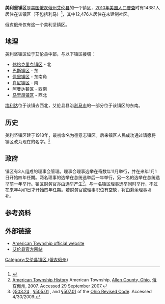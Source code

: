 {{Infobox settlement
|official_name            = 美利坚镇区
|settlement_type          = [[镇区_(美国)|镇区]]
|nickname                 = 
|motto                    =

<!-- Images -->
|image_skyline            = Isaac Rozell Round Barn from S.jpg
|imagesize                = 250px
|image_caption            = The [[Isaac_Rozell_Round_Barn|Isaac Rozell Round Barn]] near Elida
|image_flag               = 
|image_seal               =

<!-- Maps -->
|image_map                = American_Allen.PNG
|mapsize                  = 250px
|map_caption              = 美利坚镇区在艾伦县的位置
|image_map1               = 
|mapsize1                 = 
|map_caption1             =

<!-- Location -->
|coordinates_display      = inline,title
|coordinates_region       = US-OH
|subdivision_type         = [[世界政區索引|国家]]
|subdivision_name         = [[美国|美国]]
|subdivision_type1        = [[美国行政区划|州份]]
|subdivision_name1        = [[俄亥俄州|俄亥俄州]]
|subdivision_type2        = [[俄亥俄州行政区划|县]]
|subdivision_name2        = [[艾伦县_(俄亥俄州)|艾伦县]]

<!-- Government -->
|government_footnotes     = 
|government_type          = 
|leader_title             = 
|leader_name              = 
|leader_title1            = 
|leader_name1             = 
|established_title        = 
|established_date         =

<!-- Area -->
|unit_pref                = Imperial
|area_footnotes           = 
|area_magnitude           = 
|area_total_km2           = 62.6
|area_land_km2            = 62.6
|area_water_km2           = 0.0
|area_total_sq_mi         = 
|area_land_sq_mi          = 
|area_water_sq_mi         =

<!-- Population -->
|population_as_of         = [[2010年美国人口普查|2010年]]
|population_footnotes     = 
|population_total         = 14381
|population_density_km2   = 231.1
|population_density_sq_mi =

<!-- General information -->
|timezone                 = [[北美东部时区|东部（EST）]]
|utc_offset               = -5
|timezone_DST             = EDT
|utc_offset_DST           = -4
|elevation_footnotes      = <ref name="GR3">{{cite web|url=http://geonames.usgs.gov|accessdate=2008-01-31|title=US Board on Geographic Names|publisher=[[United_States_Geological_Survey|United States Geological Survey]]|date=2007-10-25|archive-date=2012-02-26|archive-url=https://www.webcitation.org/65jET5cdV?url=http://geonames.usgs.gov/|dead-url=no}}</ref>
|elevation_m              = 251
|elevation_ft             = 823
|latd = 40 |latm = 46 |lats = 1 |latNS = N
|longd = 84 |longm = 9 |longs = 59 |longEW = W

<!-- Area/postal codes & others -->
|postal_code_type         = 
|postal_code              = 
|area_code                = 
|blank_name               = [[聯邦資料處理標準|FIPS代码]]
|blank_info               = 39-01756<ref name="GR2">{{cite web|url=http://factfinder2.census.gov|publisher=[[United_States_Census_Bureau|United States Census Bureau]]|accessdate=2008-01-31|title=American FactFinder|archive-date=2013-09-11|archive-url=https://web.archive.org/web/20130911234518/http://factfinder2.census.gov/|dead-url=no}}</ref>
|blank1_name              = [[地名信息系统|地名信息系统]]特征识别码
|blank1_info              = 1085690<ref name="GR3" />
|website                  = {{URL|www.amertwp.us}}
|footnotes                = 
}}
'''美利坚镇区'''是[[美国|美国]][[俄亥俄州|俄亥俄州]][[艾伦县_(俄亥俄州)|艾伦县]]的一个镇区，[[2010年美国人口普查|2010年美国人口普查]]时有14381人居住在该镇区（不包括利马）<ref name="Census 2010">{{cite web| url=http://factfinder2.census.gov/bkmk/table/1.0/en/DEC/10_DP/G001/0600000US3900301756| title=Geographic Identifiers: 2010 Demographic Profile Data (G001): American township, Allen County, Ohio| publisher=U.S. Census Bureau, American Factfinder| accessdate=July 5, 2013}}</ref>，其中12,476人居住在未建制社区。

俄亥俄州仅有这一个美利坚镇区。

==地理==
美利坚镇区位于艾伦县中部，与以下镇区接壤：
*[[休格克里克镇区_(俄亥俄州艾伦县)|休格克里克镇区]] - 北
*[[巴斯镇区_(俄亥俄州艾伦县)|巴斯镇区]] - 东
*[[佩里镇区_(俄亥俄州艾伦县)|佩里镇区]] - 东南角
*[[肖尼镇区_(俄亥俄州艾伦县)|肖尼镇区]] - 南
*[[阿曼达镇区_(俄亥俄州艾伦县)|阿曼达镇区]] - 西南
*[[马里昂镇区_(俄亥俄州艾伦县)|马里昂镇区]] - 西北

[[埃利达_(俄亥俄州)|埃利达]]位于该镇去西北，艾伦县县治[[利马_(俄亥俄州)|利马市]]的一部分位于该镇区的东南。

==历史==
美利坚镇区建于1918年，最初命名为德意志镇区。后来镇区人民成功通过请愿将镇区改为现在的名字。<ref>[http://www.americantownship.com/townshipInformation/history.php American Township History] {{Wayback|url=http://www.americantownship.com/townshipInformation/history.php |date=20160303201659 }} American Township, [[Allen_County,_Ohio|Allen County, Ohio]], [[俄亥俄州|俄亥俄州]], 2007.  Accessed 29 September 2007.</ref>

==政府==
镇区有3人组成的理事会管理。理事会理事选举在奇数年11月举行，并在来年1月1日开始四年任期。两名理事的选举在总统选举后一年举行，另一名的选举在总统选举前一年举行。镇区财务官亦由选举产生<ref>[http://codes.ohio.gov/orc/503.24 §503.24] {{Wayback|url=http://codes.ohio.gov/orc/503.24 |date=20090721175921 }}, [http://codes.ohio.gov/orc/505.01 §505.01] {{Wayback|url=http://codes.ohio.gov/orc/505.01 |date=20081231032851 }}, and [http://codes.ohio.gov/orc/507.01 §507.01] {{Wayback|url=http://codes.ohio.gov/orc/507.01 |date=20090721175216 }} of the [[Ohio_Revised_Code|Ohio Revised Code]]. Accessed 4/30/2009.</ref>，与一名镇区理事选举同时举行，不过在来年4月1日才开始四年任期。若财务官或理事职位有空缺，将由剩余理事填补。

==参考资料==
{{reflist}}

==外部链接==
*[http://www.amertwp.us American Township official website] {{Wayback|url=http://www.amertwp.us/ |date=20210424161125 }}
*[http://www.co.allen.oh.us 艾伦县官方网站] {{Wayback|url=http://www.co.allen.oh.us/ |date=20170513195938 }}

{{Allen County, Ohio}}

[[Category:艾伦县镇区_(俄亥俄州)|Category:艾伦县镇区 (俄亥俄州)]]